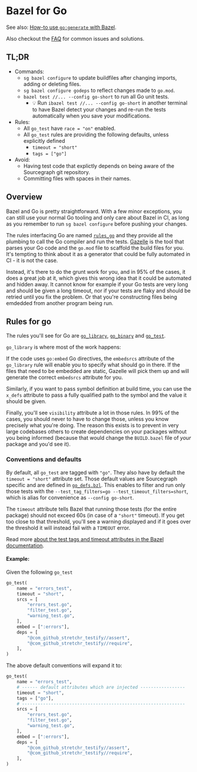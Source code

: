 # Bazel for Go

See also: [How-to use `go:generate` with Bazel](/dev/background-information/bazel/go_generate).

Also checkout the [FAQ](/dev/background-information/bazel/faq) for common issues and solutions.

## TL;DR

- Commands:
  - `sg bazel configure` to update buildfiles after changing imports, adding or deleting files.
  - `sg bazel configure godeps` to reflect changes made to `go.mod`.
  - `bazel test //... --config go-short` to run all Go unit tests.
    - 💡 Run `ibazel test //... --config go-short` in another terminal to have Bazel detect your changes and re-run the tests automatically when you save your modifications.
- Rules:
  - All `go_test` have `race = "on"` enabled.
  - All `go_test` rules are providing the following defaults, unless explicitly defined
    - `timeout = "short"`
    - `tags = ["go"]`
- Avoid:
  - Having test code that explictly depends on being aware of the Sourcegraph git repository.
  - Committing files with spaces in their names.

## Overview

Bazel and Go is pretty straightforward. With a few minor exceptions, you can still use your normal Go tooling and only care about Bazel 
in CI, as long as you remember to run `sg bazel configure` before pushing your changes.

The rules interfacing Go are named [`rules_go`](https://github.com/bazelbuild/rules_go) and they provide all the plumbing to call the Go compiler and run the tests. [Gazelle](https://github.com/bazelbuild/bazel-gazelle) is the tool that parses your Go code and the `go.mod` file to scaffold the build files for you. It's tempting to think about it as a generator that could be fully automated in CI - it is not the case.

Instead, it's there to do the grunt work for you, and in 95% of the cases, it does a great job at it, which gives this wrong idea that it could be automated and hidden away. It cannot know for example if your Go tests are very long and should be given a long timeout, nor if your tests are flaky and should be retried until you fix the problem. Or that you're constructing files being emdedded from another program being run.

## Rules for go

The rules you'll see for Go are [`go_library`](https://github.com/bazelbuild/rules_go/blob/master/docs/go/core/rules.md#go_library), [`go_binary`](https://github.com/bazelbuild/rules_go/blob/master/docs/go/core/rules.md#go_binary) and [`go_test`](https://github.com/bazelbuild/rules_go/blob/master/docs/go/core/rules.md#go_test).

`go_library` is where most of the work happens:

If the code uses `go:embed` Go directives, the `embedsrcs` attribute of the `go_library` rule will enable you to specify what should go in there. If the files that need to be embedded are static, Gazelle will pick them up and will generate the correct `embedsrcs` attribute for you.

Similarly, if you want to pass symbol definition at build time, you can use the `x_defs` attribute to pass a fully qualified path to the symbol and the value it should be given.

Finally, you'll see `visibility` attribute a lot in those rules. In 99% of the cases, you should never to have to change those, unless you know precisely what you're doing. The reason this exists is to prevent in very large codebases others to create dependencies on your packages without you being informed (because that would change the `BUILD.bazel` file of _your_ package and you'd see it).

### Conventions and defaults

By default, all `go_test` are tagged with `"go"`. They also have by default the `timeout = "short"` attribute set. Those default values are Sourcegraph specific and are defined in [`go_defs.bzl`](https://sourcegraph.com/github.com/sourcegraph/sourcegraph/-/blob/dev/go_defs.bzl). This enables to filter and run only those tests with the `--test_tag_filters=go --test_timeout_filters=short`, which is alias for convenience as `--config go-short`.

The `timeout` attribute tells Bazel that running those tests (for the entire package) should not exceed 60s (in case of a `"short"` timeout). If you get too close to that threshold, you'll see a warning displayed and if it goes over the threshold it will instead fail with a `TIMEOUT` error.

Read more [about the test tags and timeout attributes in the Bazel documentation](https://bazel.build/reference/test-encyclopedia).

#### Example:

Given the following `go_test`

```python
go_test(
    name = "errors_test",
    timeout = "short",
    srcs = [
        "errors_test.go",
        "filter_test.go",
        "warning_test.go",
    ],
    embed = [":errors"],
    deps = [
        "@com_github_stretchr_testify//assert",
        "@com_github_stretchr_testify//require",
    ],
)
```

The above default conventions will expand it to:

```python
go_test(
    name = "errors_test",
    # ------ default attributes which are injected -----------------
    timeout = "short",
    tags = ["go"],
    # --------------------------------------------------------------
    srcs = [
        "errors_test.go",
        "filter_test.go",
        "warning_test.go",
    ],
    embed = [":errors"],
    deps = [
        "@com_github_stretchr_testify//assert",
        "@com_github_stretchr_testify//require",
    ],
)
```

